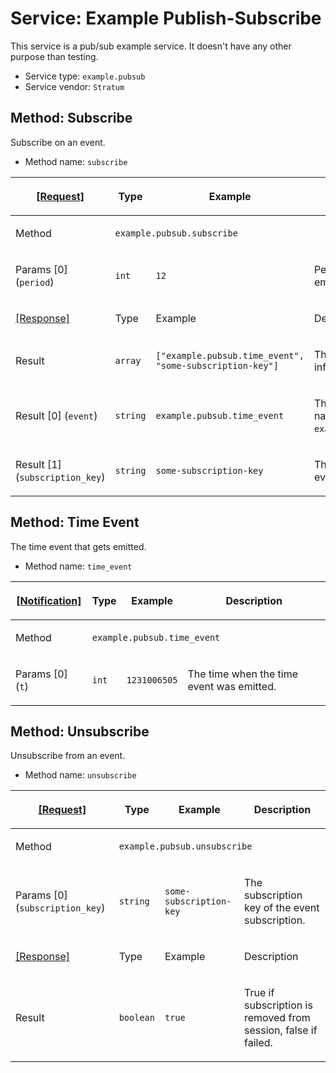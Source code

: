 =Service: Example Publish-Subscribe=

This service is a pub/sub example service. It doesn't have any other purpose than testing.

* Service type: <code>example.pubsub</code>
* Service vendor: <code>Stratum</code>

==Method: Subscribe==

Subscribe on an event.

* Method name: <code>subscribe</code>

{|
! <ins>[Request]</ins>
! Type
! Example
! Description
|-
! Method
| colspan="3" | <code>example.pubsub.subscribe</code>
|-
! Params [0] (<code>period</code>)
| <code>int</code>
| <code>12</code>
| Period to wait for next emission.
|-
! <ins>[Response]</ins>
! Type
! Example
! Description
|-
! Result
| <code>array</code>
| <code>["example.pubsub.time_event", "some-subscription-key"]</code>
| The subscription information.
|-
! Result [0] (<code>event</code>)
| <code>string</code>
| <code>example.pubsub.time_event</code>
| The subscription event name. In this case, it is <code>example.pubsub.time_event</code>.
|-
! Result [1] (<code>subscription_key</code>)
| <code>string</code>
| <code>some-subscription-key</code>
| The subscription key of the event subscription.
|}

==Method: Time Event==

The time event that gets emitted.

* Method name: <code>time_event</code>

{|
! <ins>[Notification]</ins>
! Type
! Example
! Description
|-
! Method
| colspan="3" | <code>example.pubsub.time_event</code>
|-
! Params [0] (<code>t</code>)
| <code>int</code>
| <code>1231006505</code>
| The time when the time event was emitted.
|}

==Method: Unsubscribe==

Unsubscribe from an event.

* Method name: <code>unsubscribe</code>

{|
! <ins>[Request]</ins>
! Type
! Example
! Description
|-
! Method
| colspan="3" | <code>example.pubsub.unsubscribe</code>
|-
! Params [0] (<code>subscription_key</code>)
| <code>string</code>
| <code>some-subscription-key</code>
| The subscription key of the event subscription.
|-
! <ins>[Response]</ins>
! Type
! Example
! Description
|-
! Result
| <code>boolean</code>
| <code>true</code>
| True if subscription is removed from session, false if failed.
|}